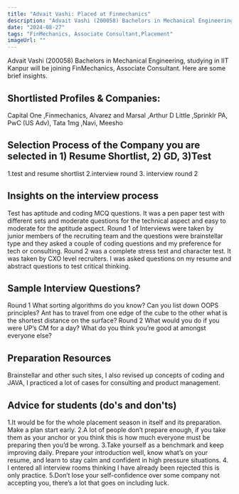 ```yaml
---
title: "Advait Vashi: Placed at Finmechanics"
description: "Advait Vashi (200058) Bachelors in Mechanical Engineering: FinMechanics, Associate Consultant"
date: "2024-08-27"
tags: "FinMechanics, Associate Consultant,Placement"
imageUrl: ""
---
```


Advait Vashi (200058) Bachelors in Mechanical Engineering, studying in IIT Kanpur will be joining FinMechanics, Associate Consultant. Here are some brief insights. 

## Shortlisted Profiles & Companies:
Capital One ,Finmechanics, Alvarez and Marsal ,Arthur D Little ,Sprinklr PA, PwC (US Adv), Tata 1mg ,Navi, Meesho

## Selection Process of the Company you are selected in 1) Resume Shortlist, 2) GD, 3)Test
1.test and resume shortlist 2.interview round 3. interview round 2

##  Insights on the interview process
Test has aptitude and coding MCQ questions. It was a pen paper test with different sets and moderate questions for the technical aspect and easy to moderate for the aptitude aspect. Round 1 of Interviews were taken by junior members of the recruiting team and the questions were brainstellar type and they asked a couple of coding questions and my preference for tech or consulting. Round 2 was a complete stress test and character test. It was taken by CXO level recruiters. I was asked questions on my resume and abstract questions to test critical thinking.

## Sample Interview Questions? 
Round 1 What sorting algorithms do you know? Can you list down OOPS principles? Ant has to travel from one edge of the cube to the other what is the shortest distance on the surface? Round 2 What would you do if you were UP’s CM for a day? What do you think you’re good at amongst everyone else?

## Preparation Resources
Brainstellar and other such sites, I also revised up concepts of coding and JAVA, I practiced a lot of cases for consulting and product management.

## Advice for students (do's and don'ts)
1.It would be for the whole placement season in itself and its preparation. Make a plan start early. 2.A lot of people don’t prepare enough, if you take them as your anchor or you think this is how much everyone must be preparing then you’d be wrong. 3.Take yourself as a benchmark and keep improving daily. Prepare your introduction well, know what’s on your resume, and learn to stay calm and confident in high pressure situations. 4. I entered all interview rooms thinking I have already been rejected this is only practice. 5.Don’t lose your self-confidence over some company not accepting you, there’s a lot that goes on including luck.

